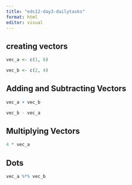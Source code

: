 ```yaml
---
title: "eds12-day3-dailytasks"
format: html
editor: visual
---
```


## creating vectors

```r
vec_a <- c(1, 6)

vec_b <- c(2, 4)
```

## Adding and Subtracting Vectors

```r
vec_a + vec_b

vec_b - vec_a
```

## Multiplying Vectors

```r
4 * vec_a
```

## Dots

```r
vec_a %*% vec_b
```
